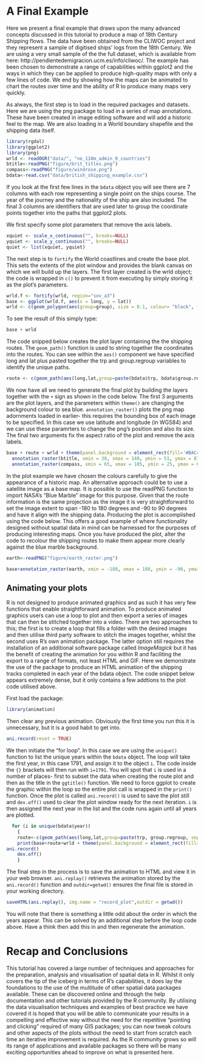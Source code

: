 A Final Example
===============

Here we present a final example that draws upon the many advanced concepts discussed in this tutorial to produce a map of 18th Century Shipping flows. The data have been obtained from the CLIWOC project and they represent a sample of digitised ships' logs from the 18th Century. We are using a very small sample of the the full dataset, which is available from here: http://pendientedemigracion.ucm.es/info/cliwoc/. The example has been chosen to demonstrate a range of capabilities within ggplot2 and the ways in which they can be applied to produce high-quality maps with only a few lines of code. We end by showing how the maps can be animated to chart the routes over time and the ability of R to produce many maps very quickly.

As always, the first step is to load in the required packages and datasets. Here we are using the png package to load in a series of map annotations. These have been created in image editing software and will add a historic feel to the map. We are also loading in a World boundary shapefile and the shipping data itself. 

```r
library(rgdal)
library(ggplot2)
library(png)
wrld <- readOGR("data/", "ne_110m_admin_0_countries")
btitle<-readPNG("figure/brit_titles.png")
compass<-readPNG("figure/windrose.png")
bdata<-read.csv("data/british_shipping_example.csv")
```
If you look at the first few lines in the `bdata` object you will see there are 7 columns with each row representing a single point on the ships course. The year of the journey and the nationality of the ship are also included. The final 3 columns are identifiers that are used later to group the coordinate points together into the paths that ggplot2 plots.

We first specify some plot parameters that remove the axis labels.

```r
xquiet <- scale_x_continuous("", breaks=NULL)
yquiet <- scale_y_continuous("", breaks=NULL)
quiet <- list(xquiet, yquiet)
```

The next step is to `fortify` the World coastlines and create the base plot. This sets the extents of the plot window and provides the blank canvas on which we will build up the layers. The first layer created is the wrld object; the code is wrapped in `c()` to prevent it from executing by simply storing it as the plot's parameters. 

```r
wrld.f <- fortify(wrld, region="sov_a3")
base <- ggplot(wrld.f, aes(x = long, y = lat))
wrld <- c(geom_polygon(aes(group=group), size = 0.1, colour= "black", fill="#D6BF86", data=wrld.f, alpha=1))
```
To see the result of this simply type:

```r
base + wrld
```

The code snipped below creates the plot layer containing the the shipping routes. The `geom_path()` function is used to string together the coordinates into the routes. You can see within the `aes()` component we have specified long and lat plus pasted together the trp and group.regroup variables to identify the unique paths.

```r
route <- c(geom_path(aes(long,lat,group=paste(bdata$trp, bdata$group.regroup, sep=".")), colour="#0F3B5F", size=0.2, data= bdata, alpha=0.5, lineend="round")) 
```

We now have all we need to generate the final plot by building the layers together with the `+` sign as shown in the code below. The first 3 arguments are the plot layers, and the parameters within `theme()` are changing the background colour to sea blue. `annotation_raster()` plots the png map adornments loaded in earlier- this requires the bounding box of each image to be specified. In this case we use latitude and longitude (in WGS84) and we can use these paramrters to change the png's position and also its size. The final two arguments fix the aspect ratio of the plot and remove the axis labels. 

```r
base + route + wrld + theme(panel.background = element_rect(fill='#BAC4B9',colour='black')) + 
  annotation_raster(btitle, xmin = 30, xmax = 140, ymin = 51, ymax = 87) + 
  annotation_raster(compass, xmin = 65, xmax = 105, ymin = 25, ymax = 65) + coord_equal() + quiet
```

In the plot example we have chosen the colours carefully to give the appearance of a historic map. An alternative approach could be to use a satellite image as a base map. It is possible to use the readPNG function to import NASA's "Blue Marble" image for this purpose. Given that the route information is the same projection as the image it is very straightforward to set the image extent to span -180 to 180 degrees and -90 to 90 degrees and have it align with the shipping data. Producing the plot is accomplished using the code below. This offers a good example of where functionality designed without spatial data in mind can be harnessed for the purposes of producing interesting maps. Once you have produced the plot, alter the code to recolour the shipping routes to make them appear more clearly against the blue marble background. 

```r
earth<-readPNG("figure/earth_raster.png")

base+annotation_raster(earth, xmin = -180, xmax = 180, ymin = -90, ymax = 90)+route+ theme(panel.background = element_rect(fill='#BAC4B9',colour='black')) +annotation_raster(btitle, xmin = 30, xmax = 140, ymin = 51, ymax = 87)+annotation_raster(compass, xmin = 65, xmax = 105, ymin = 25, ymax = 65)+ coord_equal()+quiet
```

## Animating your plots

R is not designed to produce animated graphics and as such it has very few functions that enable straightforward animation. To produce animated graphics users can use a loop to plot and then export a series of images that can then be stitched together into a video. There are two approaches to this; the first is to create a loop that fills a folder with the desired images and then utilise third party software to stitch the images together, whilst the second uses R's own animation package. The latter option still requires the installation of an additional software package called *ImageMagick* but it has the benefit of creating the animation for you within R and faciliting the export to a range of formats, not least HTML and GIF. Here we demonstrate the use of the package to produce an HTML animation of the shipping tracks completed in each year of the bdata object. The code snippet below appears extremely dense, but it only contains a few addtions to the plot code utilised above.

First load the package:

```r
library(animation)
```

Then clear any previous animation. Obviously the first time you run this it is unnecessary, but it is a good habit to get into.

```r
ani.record(reset = TRUE)
```

We then initiate the "for loop". In this case we are using the `unique()` function to list the unique years within the `bdata` object. The loop will take the first year, in this case 1791, and assign it to the object `i`. The code inside the `{}` brackets will then run with `i=1791`. You will spot that `i` is used in a number of places- first to subset the data when creating the route plot and then as the title in the `ggtitle()` function. We need to force ggplot to create the graphic within the loop so the entire plot call is wrapped in the `print()` function. Once the plot is called `ani.record()` is used to save the plot still and `dev.off()` used to clear the plot window ready for the next iteration. `i` is then assigned the next year in the list and the code runs again until all years are plotted.

```r
  for (i in unique(bdata$year))
    {
    route<-c(geom_path(aes(long,lat,group=paste(trp, group.regroup, sep=".")), colour="#0F3B5F", size=0.2, data= bdata[which(bdata$year==i),], alpha=0.5, lineend="round"))
    print(base+route+wrld + theme(panel.background = element_rect(fill='#BAC4B9',colour='black')) +annotation_raster(btitle, xmin = 30, xmax = 140, ymin = 51, ymax = 87)+annotation_raster(compass, xmin = 65, xmax = 105, ymin = 25, ymax = 65)+ coord_equal()+quiet+ggtitle(i))
ani.record()
    dev.off()
    }  
```
       
The final step in the process is to save the animation to HTML and view it in your web browser. `ani.replay()` retrieves the animation stored by the `ani.record()` function and `outdir=getwd()` ensures the final file is stored in your working directory.


```r
saveHTML(ani.replay(), img.name = "record_plot",outdir = getwd())
```

You will note that there is something a little odd about the order in which the years appear. This can be solved by an additional step before the loop code above. Have a think then add this in and then regenerate the animation.  

Recap and Conclusions
=====================

This tutorial has covered a large number of techniques and approaches for the preparation, analysis and visualisation of spatial data in R. Whilst it  only covers the tip of the iceberg in terms of R's capabilities, it does lay the foundations to the use of the multitude of other spatial data packages available. These can be discovered online and through the help documentation and other tutorials provided by the R community. By utilising the data visualisation techniques and examples of best practice we have covered it is hoped that you will be able to communicate your results in a compelling and effective way without the need for the repetitive "pointing and clicking" required of many GIS packages; you can now tweak colours and other aspects of the plots without the need to start from scratch each time an iterative improvement is required. As the R community grows so will its range of applications and available packages so there will be many exciting opportunities ahead to improve on what is presented here.
